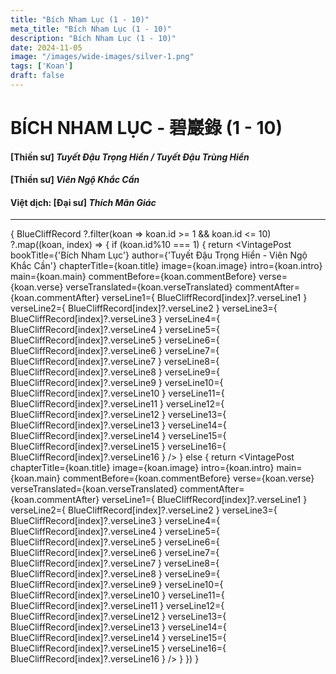 ```yaml
---
title: "Bích Nham Lục (1 - 10)"
meta_title: "Bích Nham Lục (1 - 10)"
description: "Bích Nham Lục (1 - 10)"
date: 2024-11-05
image: "/images/wide-images/silver-1.png"
tags: ['Koan']
draft: false
---
```



<div class="container vi-koans">

  # BÍCH NHAM LỤC - 碧巖錄 (1 - 10)

  #### [Thiền sư] <em>Tuyết Đậu Trọng Hiển / Tuyết Đậu Trùng Hiển</em>

  #### [Thiền sư] <em>Viên Ngộ Khắc Cần</em>

  #### Việt dịch: [Đại sư] <em>Thích Mãn Giác</em>

  ***

  {
    BlueCliffRecord
      ?.filter(koan => koan.id >= 1 && koan.id <= 10)
      ?.map((koan, index) => {
        if (koan.id%10 === 1) {
          return <VintagePost bookTitle={'Bích Nham Lục'} author={'Tuyết Đậu Trọng Hiển - Viên Ngộ Khắc Cần'}
                       chapterTitle={koan.title} image={koan.image}
                       intro={koan.intro} main={koan.main}
                       commentBefore={koan.commentBefore}
                       verse={koan.verse} verseTranslated={koan.verseTranslated}
                       commentAfter={koan.commentAfter}
                              verseLine1={ BlueCliffRecord[index]?.verseLine1 }
                              verseLine2={ BlueCliffRecord[index]?.verseLine2 }
                              verseLine3={ BlueCliffRecord[index]?.verseLine3 }
                              verseLine4={ BlueCliffRecord[index]?.verseLine4 }
                              verseLine5={ BlueCliffRecord[index]?.verseLine5 }
                              verseLine6={ BlueCliffRecord[index]?.verseLine6 }
                              verseLine7={ BlueCliffRecord[index]?.verseLine7 }
                              verseLine8={ BlueCliffRecord[index]?.verseLine8 }
                              verseLine9={ BlueCliffRecord[index]?.verseLine9 }
                              verseLine10={ BlueCliffRecord[index]?.verseLine10 }
                              verseLine11={ BlueCliffRecord[index]?.verseLine11 }
                              verseLine12={ BlueCliffRecord[index]?.verseLine12 }
                              verseLine13={ BlueCliffRecord[index]?.verseLine13 }
                              verseLine14={ BlueCliffRecord[index]?.verseLine14 }
                              verseLine15={ BlueCliffRecord[index]?.verseLine15 }
                              verseLine16={ BlueCliffRecord[index]?.verseLine16 }
          />
        } else {
          return <VintagePost chapterTitle={koan.title} image={koan.image}
                       intro={koan.intro} main={koan.main}
                       commentBefore={koan.commentBefore}
                       verse={koan.verse} verseTranslated={koan.verseTranslated}
                       commentAfter={koan.commentAfter}
                              verseLine1={ BlueCliffRecord[index]?.verseLine1 }
                              verseLine2={ BlueCliffRecord[index]?.verseLine2 }
                              verseLine3={ BlueCliffRecord[index]?.verseLine3 }
                              verseLine4={ BlueCliffRecord[index]?.verseLine4 }
                              verseLine5={ BlueCliffRecord[index]?.verseLine5 }
                              verseLine6={ BlueCliffRecord[index]?.verseLine6 }
                              verseLine7={ BlueCliffRecord[index]?.verseLine7 }
                              verseLine8={ BlueCliffRecord[index]?.verseLine8 }
                              verseLine9={ BlueCliffRecord[index]?.verseLine9 }
                              verseLine10={ BlueCliffRecord[index]?.verseLine10 }
                              verseLine11={ BlueCliffRecord[index]?.verseLine11 }
                              verseLine12={ BlueCliffRecord[index]?.verseLine12 }
                              verseLine13={ BlueCliffRecord[index]?.verseLine13 }
                              verseLine14={ BlueCliffRecord[index]?.verseLine14 }
                              verseLine15={ BlueCliffRecord[index]?.verseLine15 }
                              verseLine16={ BlueCliffRecord[index]?.verseLine16 }
          />
        }
      })
  }

</div>
